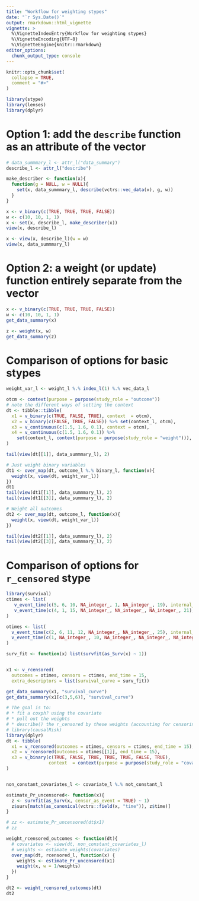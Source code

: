 ```yaml
---
title: "Workflow for weighting stypes"
date: "`r Sys.Date()`"
output: rmarkdown::html_vignette
vignette: >
  %\VignetteIndexEntry{Workflow for weighting stypes}
  %\VignetteEncoding{UTF-8}
  %\VignetteEngine{knitr::rmarkdown}
editor_options: 
  chunk_output_type: console
---
```


```r
knitr::opts_chunk$set(
  collapse = TRUE,
  comment = "#>"
)
```

```r
library(stype)
library(lenses)
library(dplyr)
```

# Option 1: add the `describe` function as an attribute of the vector

```r
# data_summmary_l <- attr_l("data_summary")
describe_l <- attr_l("describe")

make_describer <- function(x){
  function(g = NULL, w = NULL){
    set(x, data_summmary_l, describe(vctrs::vec_data(x), g, w))
  }
}

x <- v_binary(c(TRUE, TRUE, TRUE, FALSE))
w <- c(10, 10, 1, 1)
x <- set(x, describe_l, make_describer(x))
view(x, describe_l)

x <- view(x, describe_l)(w = w)
view(x, data_summmary_l)
```

# Option 2: a weight (or update) function entirely separate from the vector

```r
x <- v_binary(c(TRUE, TRUE, TRUE, FALSE))
w <- c(10, 10, 1, 1)
get_data_summary(x)

z <- weight(x, w)
get_data_summary(z)
```

# Comparison of options for basic stypes

```r


weight_var_l <- weight_l %.% index_l(1) %.% vec_data_l

otcm <- context(purpose = purpose(study_role = "outcome"))
# note the different ways of setting the context
dt <- tibble::tibble(
  x1 = v_binary(c(TRUE, FALSE, TRUE), context  = otcm),
  x2 = v_binary(c(FALSE, TRUE, FALSE)) %>% set(context_l, otcm),
  x3 = v_continuous(c(1.5, 1.6, 0.1), context = otcm),
  x4 = v_continuous(c(1.5, 1.6, 0.1)) %>%
    set(context_l, context(purpose = purpose(study_role = "weight"))),
)

tail(view(dt[[1]], data_summmary_l), 2)

# Just weight binary variables
dt1 <- over_map(dt, outcome_l %.% binary_l, function(x){ 
  weight(x, view(dt, weight_var_l))
})
dt1
tail(view(dt1[[1]], data_summmary_l), 2)
tail(view(dt1[[3]], data_summmary_l), 2)

# Weight all outcomes
dt2 <- over_map(dt, outcome_l, function(x){ 
  weight(x, view(dt, weight_var_l))
})

tail(view(dt2[[1]], data_summmary_l), 2)
tail(view(dt2[[3]], data_summmary_l), 2)
```

# Comparison of options for `r_censored` stype

```r
library(survival)
ctimes <- list(
   v_event_time(c(5, 6, 10, NA_integer_, 1, NA_integer_, 19), internal_name = "cA"),
   v_event_time(c(4, 1, 15, NA_integer_, NA_integer_, NA_integer_, 21), internal_name = "cB")
)

otimes <- list(
  v_event_time(c(2, 6, 11, 12, NA_integer_, NA_integer_, 25), internal_name = "oA"),
  v_event_time(c(1, NA_integer_, 10, NA_integer_, NA_integer_, NA_integer_, 23), internal_name = "oB")
)

surv_fit <- function(x) list(survfit(as_Surv(x) ~ 1))


x1 <- v_rcensored(
  outcomes = otimes, censors = ctimes, end_time = 15,
  extra_descriptors = list(survival_curve = surv_fit))

get_data_summary(x1, "survival_curve")
get_data_summary(x1[c(3,5,6)], "survival_curve")
```

```r

# The goal is to:
# * fit a coxph? using the covariate
# * pull out the weights
# * describe() the r_censored by these weights (accounting for censoring)
# library(causalRisk)
library(dplyr)
dt <- tibble(
  x1 = v_rcensored(outcomes = otimes, censors = ctimes, end_time = 15),
  x2 = v_rcensored(outcomes = otimes[[1]], end_time = 15),
  x3 = v_binary(c(TRUE, FALSE, TRUE, TRUE, TRUE, FALSE, TRUE),
                context  = context(purpose = purpose(study_role = "covariate"))),
)


non_constant_covariates_l <- covariate_l %.% not_constant_l

estimate_Pr_uncensored<- function(x){
  z <- survfit(as_Surv(x, censor_as_event = TRUE) ~ 1)
  z$surv[match(as_canonical(vctrs::field(x, "time")), z$time)]
}

# zz <- estimate_Pr_uncensored(dt$x1)
# zz

weight_rcensored_outcomes <- function(dt){
  # covariates <- view(dt, non_constant_covariates_l)
  # weights <- estimate_weights(covariates)
  over_map(dt, rcensored_l, function(x) {
    weights <- estimate_Pr_uncensored(x1)
    weight(x, w = 1/weights)
  })
}

dt2 <- weight_rcensored_outcomes(dt)
dt2

```



